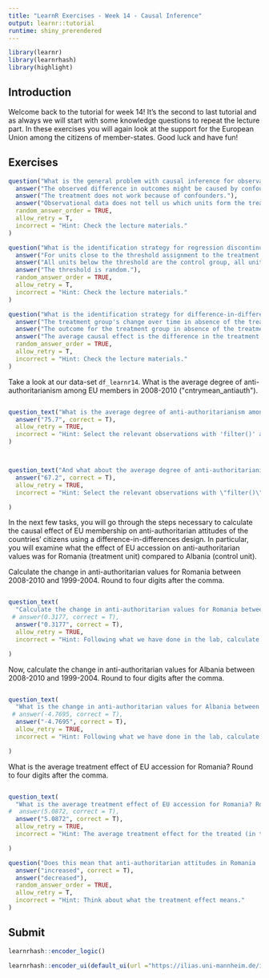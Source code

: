 ```yaml
---
title: "LearnR Exercises - Week 14 - Causal Inference"
output: learnr::tutorial
runtime: shiny_prerendered
---
```


```r
library(learnr)
library(learnrhash)
library(highlight)
```

## Introduction

Welcome back to the tutorial for week 14! It's the second to last tutorial and as always we will start with some knowledge questions to repeat the lecture part. In these exercises you will again look at the support for the European Union among the citizens of member-states. Good luck and have fun!

## Exercises

```r
question("What is the general problem with causal inference for observational data?",
  answer("The observed difference in outcomes might be caused by confounders instead of the treatment.", correct = T),
  answer("The treatment does not work because of confounders."),
  answer("Observational data does not tell us which units form the treatment and the control group."),
  random_answer_order = TRUE,
  allow_retry = T,
  incorrect = "Hint: Check the lecture materials."
)

```


```r
question("What is the identification strategy for regression discontinuity designs?",
  answer("For units close to the threshold assignment to the treatment is as-if random.", correct = T),
  answer("All units below the threshold are the control group, all units above the threshold the treatment group."),
  answer("The threshold is random."),
  random_answer_order = TRUE,
  allow_retry = T,
  incorrect = "Hint: Check the lecture materials."
)

```


```r
question("What is the identification strategy for difference-in-differences designs?",
  answer("The treatment group's change over time in absence of the treatment is equal to the control group's change over time.", correct = T),
  answer("The outcome for the treatment group in absence of the treatment is identical to the outcome of the control group."),
  answer("The average causal effect is the difference in the treatment group's outcome before and after the treatment."),
  random_answer_order = TRUE,
  allow_retry = T,
  incorrect = "Hint: Check the lecture materials."
)

```



Take a look at our data-set `df_learnr14`. What is the average degree of anti-authoritarianism among EU members in 2008-2010 (\"cntrymean_antiauth\").


```r

```


```r

question_text("What is the average degree of anti-authoritarianism among EU members in 2008-2010 ('cntrymean_antiaut').",
  answer("75.7", correct = T),
  allow_retry = TRUE,
  incorrect = "Hint: Select the relevant observations with 'filter()' and use the 'mean()' command to calculate the average."
)




```


```r
question_text("And what about the average degree of anti-authoritarianism among non-EU members in the same time frame?",
  answer("67.2", correct = T),
  allow_retry = TRUE,
  incorrect = "Hint: Select the relevant observations with \"filter()\" and use the \"mean()\" command to calculate the average."

)


```


In the next few tasks, you will go through the steps necessary to calculate the causal effect of EU membership on anti-authoritarian attitudes of the countries' citizens using a difference-in-differences design. In particular, you will examine what the effect of EU accession on anti-authoritarian values was for Romania (treatment unit) compared to Albania (control unit).




Calculate the change in anti-authoritarian values for Romania between 2008-2010 and 1999-2004. Round to four digits after the comma.
```r



```


```r
question_text(
  "Calculate the change in anti-authoritarian values for Romania between 2008-2010 and 1999-2004. Round to four digits after the comma.",
 # answer(0.3177, correct = T),
  answer("0.3177", correct = T),
  allow_retry = TRUE,
  incorrect = "Hint: Following what we have done in the lab, calculate the values of \"cntrymean_antiauth\" for Romania for these two time points and subtract them from each other."

)


```



Now, calculate the change in anti-authoritarian values for Albania between 2008-2010 and 1999-2004. Round to four digits after the comma.

```r



```



```r
question_text(
  "What is the change in anti-authoritarian values for Albania between 2008-2010 and 1999-2004. Round to four digits after the comma.",
 # answer(-4.7695, correct = T),
  answer("-4.7695", correct = T),
  allow_retry = TRUE,
  incorrect = "Hint: Following what we have done in the lab, calculate the values of \"cntrymean_antiauth\" for Albania for these two time points and subtract them from each other."

)


```


What is the average treatment effect of EU accession for Romania? Round to four digits after the comma.

```r



```


```r
question_text(
  "What is the average treatment effect of EU accession for Romania? Round to four digits after the comma.",
#  answer(5.0872, correct = T),
  answer("5.0872", correct = T),
  allow_retry = TRUE,
  incorrect = "Hint: The average treatment effect for the treated (in this case, Romania) is the difference between the change in outcomes for the treatment unit (Romania) and the change in outcomes for the control unit (Albania)."

)


```



```r
question("Does this mean that anti-authoritarian attitudes in Romania ... due to EU accession?",
  answer("increased", correct = T),
  answer("decreased"),
  random_answer_order = TRUE,
  allow_retry = T,
  incorrect = "Hint: Think about what the treatment effect means."
)
```






## Submit

```r
learnrhash::encoder_logic()
```

```r
learnrhash::encoder_ui(default_ui(url ="https://ilias.uni-mannheim.de/ilias.php?baseClass=ilObjSurveyGUI&ref_id=1097912&cmd=infoScreen"))
```